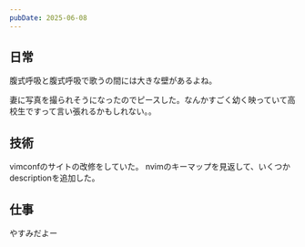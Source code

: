```yaml
---
pubDate: 2025-06-08
---
```



## 日常

腹式呼吸と腹式呼吸で歌うの間には大きな壁があるよね。

妻に写真を撮られそうになったのでピースした。なんかすごく幼く映っていて高校生ですって言い張れるかもしれない。。

## 技術

vimconfのサイトの改修をしていた。
nvimのキーマップを見返して、いくつかdescriptionを追加した。

## 仕事

やすみだよー
